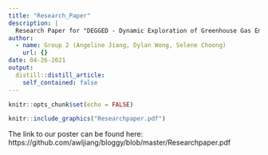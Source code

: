 ```yaml
---
title: "Research_Paper"
description: |
  Research Paper for "DEGGED - Dynamic Exploration of Greenhouse Gas Emissions and its Determinants using R and Shiny"
author:
  - name: Group 2 (Angeline Jiang, Dylan Wong, Selene Choong)
    url: {}
date: 04-26-2021
output:
  distill::distill_article:
    self_contained: false
---
```


```r
knitr::opts_chunk$set(echo = FALSE)
```

```r
knitr::include_graphics("Researchpaper.pdf")
```

The link to our poster can be found here: https://github.com/awljiang/bloggy/blob/master/Researchpaper.pdf


